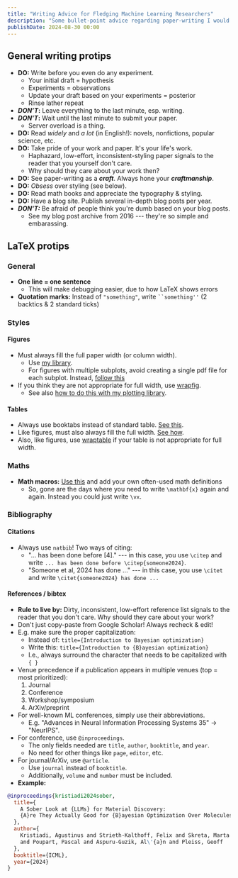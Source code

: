 ```yaml
---
title: "Writing Advice for Fledging Machine Learning Researchers"
description: "Some bullet-point advice regarding paper-writing I would give to my younger self."
publishDate: 2024-08-30 00:00
---
```



## General writing protips

- **DO:** Write before you even do any experiment.
  - Your initial draft = hypothesis
  - Experiments = observations
  - Update your draft based on your experiments = posterior
  - Rinse lather repeat
- **_DON’T_:** Leave everything to the last minute, esp. writing.
- **_DON'T_:** Wait until the last minute to submit your paper.
  - Server overload is a thing.
- **DO:** Read _widely_ and _a lot_ (in English!): novels, nonfictions,
  popular science, etc.
- **DO:** Take pride of your work and paper. It's your life's work.
  - Haphazard, low-effort, inconsistent-styling paper signals to the reader that you
    yourself don't care.
  - Why should they care about your work then?
- **DO:** See paper-writing as a **_craft_**. Always hone your **_craftmanship_**.
- **DO:** _Obsess_ over styling (see below).
- **DO:** Read math books and appreciate the typography & styling.
- **DO:** Have a blog site. Publish several in-depth blog posts per year.
- **_DON'T:_** Be afraid of people think you're dumb based on your blog posts.
  - See my blog post archive from 2016 --- they're so simple and embarassing.

## LaTeX protips

### General

- **One line = one sentence**
  - This will make debugging easier, due to how LaTeX shows errors
- **Quotation marks:** Instead of `"something"`, write ` ``something'' `
  (2 backtics & 2 standard ticks)

### Styles

#### Figures

- Must always fill the full paper width (or column width).
  - Use [my library](https://github.com/wiseodd/pub-ready-plots).
  - For figures with multiple subplots, avoid creating a single pdf file
    for each subplot. Instead, [follow this](https://github.com/wiseodd/pub-ready-plots?tab=readme-ov-file#creating-a-figure-with-multiple-subplots)
- If you think they are not appropriate for full width, use [wrapfig](https://www.overleaf.com/learn/latex/Positioning_images_and_tables).
  - See also [how to do this with my plotting library](https://github.com/wiseodd/pub-ready-plots?tab=readme-ov-file#creating-plots-for-wrapfigure).

#### Tables

- Always use booktabs instead of standard table. [See this](https://nhigham.com/2019/11/19/better-latex-tables-with-booktabs/).
- Like figures, must also always fill the full width.
  [See how](https://tex.stackexchange.com/questions/240154/setting-table-width-exactly-to-linewidth).
- Also, like figures, use [wraptable](https://www.overleaf.com/learn/latex/Positioning_images_and_tables)
  if your table is not appropriate for full width.

### Maths

- **Math macros:** [Use this](https://github.com/goodfeli/dlbook_notation/blob/master/math_commands.tex)
  and add your own often-used math definitions
  - So, gone are the days where you need to write `\mathbf{x}` again and again.
    Instead you could just write `\vx`.

### Bibliography

#### Citations

- Always use `natbib`! Two ways of citing:
  - "... has been done before [4]." --- in this case, you use `\citep`
    and write `... has been done before \citep{someone2024}`.
  - "Someone et al, 2024 has done ..." --- in this case, you use `\citet`
    and write `\citet{someone2024} has done ...`

#### References / bibtex

- **Rule to live by:** Dirty, inconsistent, low-effort reference list signals
  to the reader that you don't care. Why should they care about your work?
- Don't just copy-paste from Google Scholar! Always recheck & edit!
- E.g. make sure the proper capitalization:
  - Instead of: `title={Introduction to Bayesian optimization}`
  - Write this: `title={Introduction to {B}ayesian optimization}`
  - I.e., always surround the character that needs to be capitalized
    with `{ }`
- Venue precedence if a publication appears in multiple venues
  (top = most prioritized):
  1. Journal
  2. Conference
  3. Workshop/symposium
  4. ArXiv/preprint
- For well-known ML conferences, simply use their abbreviations.
  - E.g. "Advances in Neural Information Processing Systems 35" -> "NeurIPS".
- For conference, use `@inproceedings`.
  - The only fields needed are `title`, `author`, `booktitle`, and `year`.
  - No need for other things like `page`, `editor`, etc.
- For journal/ArXiv, use `@article`.
  - Use `journal` instead of `booktitle`.
  - Additionally, `volume` and `number` must be included.
- **Example:**

```bibtex
@inproceedings{kristiadi2024sober,
  title={
    A Sober Look at {LLMs} for Material Discovery:
    {A}re They Actually Good for {B}ayesian Optimization Over Molecules?
  },
  author={
    Kristiadi, Agustinus and Strieth-Kalthoff, Felix and Skreta, Marta
    and Poupart, Pascal and Aspuru-Guzik, Al\'{a}n and Pleiss, Geoff
  },
  booktitle={ICML},
  year={2024}
}
```
